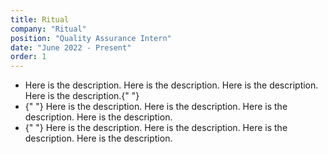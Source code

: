 ```yaml
---
title: Ritual
company: "Ritual"
position: "Quality Assurance Intern"
date: "June 2022 - Present"
order: 1
---
```


<ul>
  <li>
    Here is the description. Here is the description. Here is the description.
    Here is the description.{" "}
  </li>
  <li>
    {" "}
    Here is the description. Here is the description. Here is the description. Here
    is the description.
  </li>
  <li>
    {" "}
    Here is the description. Here is the description. Here is the description. Here
    is the description.
  </li>
</ul>
